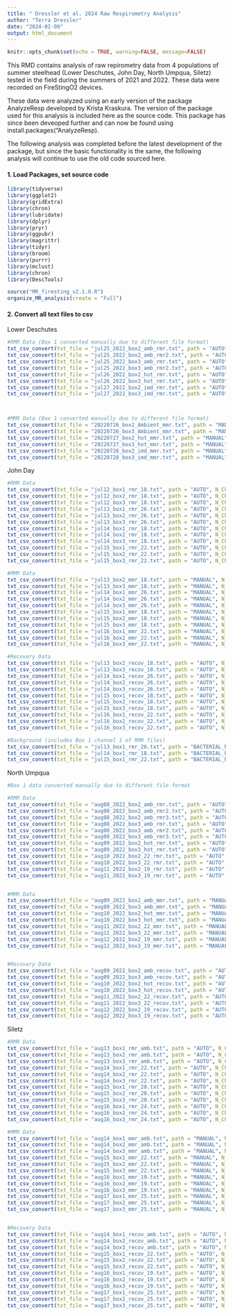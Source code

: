 ```yaml
---
title: " Dressler et al. 2024 Raw Respirometry Analysis"
author: "Terra Dressler"
date: "2024-02-09"
output: html_document
---
```


```r
knitr::opts_chunk$set(echo = TRUE, warning=FALSE, message=FALSE)
```

This RMD contains analysis of raw repirometry data from 4 populations of summer steelhead (Lower Deschutes, John Day, North Umpqua, Siletz) tested in the field during the summers of 2021 and 2022. These data were recorded on FireStingO2 devices.

These data were analyzed using an early version of the package AnalyzeResp developed by Krista Kraskura. The version of the package used for this analysis is included here as the source code. This package has since been deveoped further and can now be found using install.packages("AnalyzeResp). 

The following analysis was completed before the latest development of the package, but since the basic functionality is the same, the following analysis will continue to use the old code sourced here.



#### 1. Load Packages, set source code
```r

library(tidyverse)
library(ggplot2)
library(gridExtra)
library(chron)
library(lubridate)
library(dplyr)
library(pryr)
library(ggpubr)
library(magrittr)
library(tidyr)
library(broom)
library(purrr)
library(mclust)
library(chron)
library(DescTools)

source("MR_firesting_v2.1.0.R")
organize_MR_analysis(create = "Full")
```


#### 2. Convert all text files to csv

Lower Deschutes
```r

#RMR Data (Box 1 converted manually due to different file format)
txt_csv_convert(txt_file = "jul25_2022_box2_amb_rmr.txt", path = "AUTO", N_Ch = 4) 
txt_csv_convert(txt_file = "jul25_2022_box2_amb_rmr2.txt", path = "AUTO", N_Ch = 4) 
txt_csv_convert(txt_file = "jul25_2022_box3_amb_rmr.txt", path = "AUTO", N_Ch = 4)
txt_csv_convert(txt_file = "jul25_2022_box3_amb_rmr2.txt", path = "AUTO", N_Ch = 4) 
txt_csv_convert(txt_file = "jul26_2022_box2_hot_rmr.txt", path = "AUTO", N_Ch = 4)
txt_csv_convert(txt_file = "jul26_2022_box3_hot_rmr.txt", path = "AUTO", N_Ch = 4)
txt_csv_convert(txt_file = "jul27_2022_box2_imd_rmr.txt", path = "AUTO", N_Ch = 4)
txt_csv_convert(txt_file = "jul27_2022_box3_imd_rmr.txt", path = "AUTO", N_Ch = 4)



#MMR Data (Box 1 converted manually due to different file format)
txt_csv_convert(txt_file = "20220726_box2_Ambient_mmr.txt", path = "MANUAL", N_Ch = 4)
txt_csv_convert(txt_file = "20220726_box3_Ambient_mmr.txt", path = "MANUAL", N_Ch = 4)
txt_csv_convert(txt_file = "20220727_box2_hot_mmr.txt", path = "MANUAL", N_Ch = 4)
txt_csv_convert(txt_file = "20220727_box3_hot_mmr.txt", path = "MANUAL", N_Ch = 4)
txt_csv_convert(txt_file = "20220728_box2_imd_mmr.txt", path = "MANUAL", N_Ch = 4)
txt_csv_convert(txt_file = "20220728_box3_imd_mmr.txt", path = "MANUAL", N_Ch = 4)


```


John Day
```r

#RMR Data
txt_csv_convert(txt_file = "jul12_box1_rmr_18.txt", path = "AUTO", N_Ch = 4)
txt_csv_convert(txt_file = "jul12_box2_rmr_18.txt", path = "AUTO", N_Ch = 4) 
txt_csv_convert(txt_file = "jul12_box3_rmr_18.txt", path = "AUTO", N_Ch = 4)
txt_csv_convert(txt_file = "jul13_box1_rmr_26.txt", path = "AUTO", N_Ch = 4)
txt_csv_convert(txt_file = "jul13_box2_rmr_26.txt", path = "AUTO", N_Ch = 4)
txt_csv_convert(txt_file = "jul13_box3_rmr_26.txt", path = "AUTO", N_Ch = 4)
txt_csv_convert(txt_file = "jul14_box1_rmr_18.txt", path = "AUTO", N_Ch = 4)
txt_csv_convert(txt_file = "jul14_box2_rmr_18.txt", path = "AUTO", N_Ch = 4)
txt_csv_convert(txt_file = "jul14_box3_rmr_18.txt", path = "AUTO", N_Ch = 4)
txt_csv_convert(txt_file = "jul15_box1_rmr_22.txt", path = "AUTO", N_Ch = 4)
txt_csv_convert(txt_file = "jul15_box2_rmr_22.txt", path = "AUTO", N_Ch = 4)
txt_csv_convert(txt_file = "jul15_box3_rmr_22.txt", path = "AUTO", N_Ch = 4)

#MMR Data
txt_csv_convert(txt_file = "jul13_box2_mmr_18.txt", path = "MANUAL", N_Ch = 4)
txt_csv_convert(txt_file = "jul13_box3_mmr_18.txt", path = "MANUAL", N_Ch = 4)
txt_csv_convert(txt_file = "jul14_box1_mmr_26.txt", path = "MANUAL", N_Ch = 4)
txt_csv_convert(txt_file = "jul14_box2_mmr_26.txt", path = "MANUAL", N_Ch = 4)
txt_csv_convert(txt_file = "jul14_box3_mmr_26.txt", path = "MANUAL", N_Ch = 4)
txt_csv_convert(txt_file = "jul15_box1_mmr_18.txt", path = "MANUAL", N_Ch = 4)
txt_csv_convert(txt_file = "jul15_box2_mmr_18.txt", path = "MANUAL", N_Ch = 4)
txt_csv_convert(txt_file = "jul15_box3_mmr_18.txt", path = "MANUAL", N_Ch = 4)
txt_csv_convert(txt_file = "jul16_box1_mmr_22.txt", path = "MANUAL", N_Ch = 4)
txt_csv_convert(txt_file = "jul16_box2_mmr_22.txt", path = "MANUAL", N_Ch = 4)
txt_csv_convert(txt_file = "jul16_box3_mmr_22.txt", path = "MANUAL", N_Ch = 4)

#Recovery Data
txt_csv_convert(txt_file = "jul13_box2_recov_18.txt", path = "AUTO", N_Ch = 4)
txt_csv_convert(txt_file = "jul13_box3_recov_18.txt", path = "AUTO", N_Ch = 4)
txt_csv_convert(txt_file = "jul14_box1_recov_26.txt", path = "AUTO", N_Ch = 4)
txt_csv_convert(txt_file = "jul14_box2_recov_26.txt", path = "AUTO", N_Ch = 4)
txt_csv_convert(txt_file = "jul14_box3_recov_26.txt", path = "AUTO", N_Ch = 4)
txt_csv_convert(txt_file = "jul15_box1_recov_18.txt", path = "AUTO", N_Ch = 4)
txt_csv_convert(txt_file = "jul15_box2_recov_18.txt", path = "AUTO", N_Ch = 4)
txt_csv_convert(txt_file = "jul15_box3_recov_18.txt", path = "AUTO", N_Ch = 4)
txt_csv_convert(txt_file = "jul16_box1_recov_22.txt", path = "AUTO", N_Ch = 4)
txt_csv_convert(txt_file = "jul16_box2_recov_22.txt", path = "AUTO", N_Ch = 4)
txt_csv_convert(txt_file = "jul16_box3_recov_22.txt", path = "AUTO", N_Ch = 4)

#Background (includes Box 1 channel 1 of RMR files)
txt_csv_convert(txt_file = "jul13_box1_rmr_26.txt", path = "BACTERIAL_RESP", N_Ch = 4)
txt_csv_convert(txt_file = "jul14_box1_rmr_18.txt", path = "BACTERIAL_RESP", N_Ch = 4)
txt_csv_convert(txt_file = "jul15_box1_rmr_22.txt", path = "BACTERIAL_RESP", N_Ch = 4)

```

North Umpqua
```r

#Box 1 data converted manually due to different file format

#RMR Data
txt_csv_convert(txt_file = "aug08_2022_box2_amb_rmr.txt", path = "AUTO", N_Ch = 4) 
txt_csv_convert(txt_file = "aug08_2022_box2_amb_rmr2.txt", path = "AUTO", N_Ch = 4)
txt_csv_convert(txt_file = "aug08_2022_box2_amb_rmr3.txt", path = "AUTO", N_Ch = 4)
txt_csv_convert(txt_file = "aug08_2022_box3_amb_rmr.txt", path = "AUTO", N_Ch = 4) 
txt_csv_convert(txt_file = "aug08_2022_box3_amb_rmr2.txt", path = "AUTO", N_Ch = 4)
txt_csv_convert(txt_file = "aug08_2022_box3_amb_rmr3.txt", path = "AUTO", N_Ch = 4) 
txt_csv_convert(txt_file = "aug09_2022_box2_hot_rmr.txt", path = "AUTO", N_Ch = 4)
txt_csv_convert(txt_file = "aug09_2022_box3_hot_rmr.txt", path = "AUTO", N_Ch = 4) 
txt_csv_convert(txt_file = "aug10_2022_box2_22_rmr.txt", path = "AUTO", N_Ch = 4)
txt_csv_convert(txt_file = "aug10_2022_box3_22_rmr.txt", path = "AUTO", N_Ch = 4)
txt_csv_convert(txt_file = "aug11_2022_box2_19_rmr.txt", path = "AUTO", N_Ch = 4)
txt_csv_convert(txt_file = "aug11_2022_box3_19_rmr.txt", path = "AUTO", N_Ch = 4)


#MMR Data
txt_csv_convert(txt_file = "aug09_2022_box2_amb_mmr.txt", path = "MANUAL", N_Ch = 4)
txt_csv_convert(txt_file = "aug09_2022_box3_amb_mmr.txt", path = "MANUAL", N_Ch = 4)
txt_csv_convert(txt_file = "aug10_2022_box2_hot_mmr.txt", path = "MANUAL", N_Ch = 4)
txt_csv_convert(txt_file = "aug10_2022_box3_hot_mmr.txt", path = "MANUAL", N_Ch = 4)
txt_csv_convert(txt_file = "aug11_2022_box2_22_mmr.txt", path = "MANUAL", N_Ch = 4)
txt_csv_convert(txt_file = "aug11_2022_box3_22_mmr.txt", path = "MANUAL", N_Ch = 4)
txt_csv_convert(txt_file = "aug12_2022_box2_19_mmr.txt", path = "MANUAL", N_Ch = 4)
txt_csv_convert(txt_file = "aug12_2022_box3_19_mmr.txt", path = "MANUAL", N_Ch = 4)


#Recovery Data
txt_csv_convert(txt_file = "aug09_2022_box2_amb_recov.txt", path = "AUTO", N_Ch = 4)
txt_csv_convert(txt_file = "aug09_2022_box3_amb_recov.txt", path = "AUTO", N_Ch = 4)
txt_csv_convert(txt_file = "aug10_2022_box2_hot_recov.txt", path = "AUTO", N_Ch = 4)
txt_csv_convert(txt_file = "aug10_2022_box3_hot_recov.txt", path = "AUTO", N_Ch = 4)
txt_csv_convert(txt_file = "aug11_2022_box2_22_recov.txt", path = "AUTO", N_Ch = 4)
txt_csv_convert(txt_file = "aug11_2022_box3_22_recov.txt", path = "AUTO", N_Ch = 4)
txt_csv_convert(txt_file = "aug12_2022_box2_19_recov.txt", path = "AUTO", N_Ch = 4)
txt_csv_convert(txt_file = "aug12_2022_box3_19_recov.txt", path = "AUTO", N_Ch = 4)


```

Siletz
```r

#RMR Data
txt_csv_convert(txt_file = "aug13_box1_rmr_amb.txt", path = "AUTO", N_Ch = 4)
txt_csv_convert(txt_file = "aug13_box2_rmr_amb.txt", path = "AUTO", N_Ch = 4) 
txt_csv_convert(txt_file = "aug13_box3_rmr_amb.txt", path = "AUTO", N_Ch = 4)
txt_csv_convert(txt_file = "aug14_box1_rmr_22.txt", path = "AUTO", N_Ch = 4)
txt_csv_convert(txt_file = "aug14_box2_rmr_22.txt", path = "AUTO", N_Ch = 4) 
txt_csv_convert(txt_file = "aug14_box3_rmr_22.txt", path = "AUTO", N_Ch = 4)
txt_csv_convert(txt_file = "aug15_box1_rmr_20.txt", path = "AUTO", N_Ch = 4)
txt_csv_convert(txt_file = "aug15_box2_rmr_20.txt", path = "AUTO", N_Ch = 4) 
txt_csv_convert(txt_file = "aug15_box3_rmr_20.txt", path = "AUTO", N_Ch = 4)
txt_csv_convert(txt_file = "aug16_box1_rmr_24.txt", path = "AUTO", N_Ch = 4)
txt_csv_convert(txt_file = "aug16_box2_rmr_24.txt", path = "AUTO", N_Ch = 4) 
txt_csv_convert(txt_file = "aug16_box3_rmr_24.txt", path = "AUTO", N_Ch = 4)

#MMR Data
txt_csv_convert(txt_file = "aug14_box1_mmr_amb.txt", path = "MANUAL", N_Ch = 4)
txt_csv_convert(txt_file = "aug14_box2_mmr_amb.txt", path = "MANUAL", N_Ch = 4)
txt_csv_convert(txt_file = "aug14_box3_mmr_amb.txt", path = "MANUAL", N_Ch = 4)
txt_csv_convert(txt_file = "aug15_box1_mmr_22.txt", path = "MANUAL", N_Ch = 4)
txt_csv_convert(txt_file = "aug15_box2_mmr_22.txt", path = "MANUAL", N_Ch = 4)
txt_csv_convert(txt_file = "aug15_box3_mmr_22.txt", path = "MANUAL", N_Ch = 4)
txt_csv_convert(txt_file = "aug16_box1_mmr_19.txt", path = "MANUAL", N_Ch = 4)
txt_csv_convert(txt_file = "aug16_box2_mmr_19.txt", path = "MANUAL", N_Ch = 4)
txt_csv_convert(txt_file = "aug16_box3_mmr_19.txt", path = "MANUAL", N_Ch = 4)
txt_csv_convert(txt_file = "aug17_box1_mmr_25.txt", path = "MANUAL", N_Ch = 4)
txt_csv_convert(txt_file = "aug17_box2_mmr_25.txt", path = "MANUAL", N_Ch = 4)
txt_csv_convert(txt_file = "aug17_box3_mmr_25.txt", path = "MANUAL", N_Ch = 4)


#Recovery Data
txt_csv_convert(txt_file = "aug14_box1_recov_amb.txt", path = "AUTO", N_Ch = 4)
txt_csv_convert(txt_file = "aug14_box2_recov_amb.txt", path = "AUTO", N_Ch = 4)
txt_csv_convert(txt_file = "aug14_box3_recov_amb.txt", path = "AUTO", N_Ch = 4)
txt_csv_convert(txt_file = "aug15_box1_recov_22.txt", path = "AUTO", N_Ch = 4)
txt_csv_convert(txt_file = "aug15_box2_recov_22.txt", path = "AUTO", N_Ch = 4)
txt_csv_convert(txt_file = "aug15_box3_recov_22.txt", path = "AUTO", N_Ch = 4)
txt_csv_convert(txt_file = "aug16_box1_recov_19.txt", path = "AUTO", N_Ch = 4)
txt_csv_convert(txt_file = "aug16_box2_recov_19.txt", path = "AUTO", N_Ch = 4)
txt_csv_convert(txt_file = "aug16_box3_recov_19.txt", path = "AUTO", N_Ch = 4)
txt_csv_convert(txt_file = "aug17_box1_recov_25.txt", path = "AUTO", N_Ch = 4)
txt_csv_convert(txt_file = "aug17_box2_recov_25.txt", path = "AUTO", N_Ch = 4)
txt_csv_convert(txt_file = "aug17_box3_recov_25.txt", path = "AUTO", N_Ch = 4)


```

